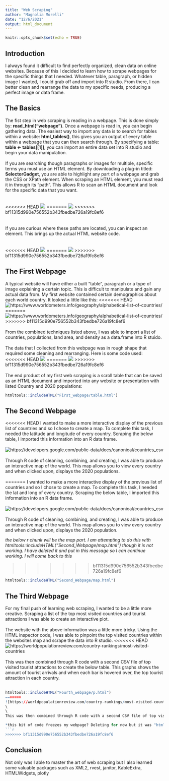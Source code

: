 ```yaml
---
title: "Web Scraping"
author: "Magnolia Morelli"
date: "12/6/2021"
output: html_document
---
```


```r
knitr::opts_chunk$set(echo = TRUE)
```

## Introduction
 
I always found it difficult to find perfectly organized, clean data on online websites. Because of this I decided to learn how to scrape webpages for the specific things that I needed. Whatever table, paragraph, or hidden image I wanted, I could grab off and import into R studio. From there, I can better clean and rearrange the data to my specific needs, producing a perfect image or data frame.

## The Basics

The fist step in web scraping is reading in a webpage. This is done simply by: **read_html("webpage")**. Once a webpage is read in, you can begin gathering data. The easiest way to import any data is to search for tables within a website: **html_tables()**, this gives you an output of every table within a webpage that you can then search through. By specifying a table: **table <- tables[[1]]**, you can import an entire data set into R studio and begin your data manipulation.
\
\
If you are searching though paragraphs or images for multiple, specific terms you must use an HTML element. By downloading a plug-in titled: **SelectorGadget**, you are able to highlight any part of a webpage and grab the CSS or XPath element. When scraping an HTML element, you must read it in through its "path". This allows R to scan an HTML document and look for the specific data that you want.
\
\
\
<<<<<<< HEAD
![](Images/SG_1.png)
=======
![](images/SG_1.png)
>>>>>>> bf11315d990e756552b343fbedbe726a19fc8ef6
\
\
\
If you are curious where these paths are located, you can inspect an element. This brings up the actual HTML website code.
\
\
\
<<<<<<< HEAD
![](Images/SG_2.png)
=======
![](images/SG_2.png)
>>>>>>> bf11315d990e756552b343fbedbe726a19fc8ef6

## The First Webpage

A typical website will have either a built "table", paragraph or a type of image explaining a certain topic. This is difficult to manipulate and gain any actual data from. My first website contained certain demographics about each world country. It looked a little like this:
<<<<<<< HEAD
![https://www.worldometers.info/geography/alphabetical-list-of-countries/](Images/WS_1.png)
=======
![https://www.worldometers.info/geography/alphabetical-list-of-countries/](images/WS_1.png)
>>>>>>> bf11315d990e756552b343fbedbe726a19fc8ef6
\
\
From the combined techniques listed above, I was able to import a list of countries, populations, land area, and density as a data.frame into R stuido.
\
\
The data that I collected from this webpage was in rough shape that required some cleaning and rearranging. Here is some code used:
<<<<<<< HEAD
![](Images/SC_1.png)
=======
![](images/SC_1.png)
>>>>>>> bf11315d990e756552b343fbedbe726a19fc8ef6
\
\
The end product of my first web scraping is a scroll table that can be saved as an HTML document and imported into any website or presentation with listed Country and 2020 populations:


```r
htmltools::includeHTML("First_webpage/table.html")
```

## The Second Webpage

<<<<<<< HEAD
I wanted to make a more interactive display of the previous list of countries and so I chose to create a map. To complete this task, I needed the latitude and longitude of every country. Scraping the below table, I imported this information into an R data frame.
\
\
![https://developers.google.com/public-data/docs/canonical/countries_csv](Images/WS_2.png)
\
\
Through R code of cleaning, combining, and creating, I was able to produce an interactive map of the world. This map allows you to view every country and when clicked upon, displays the 2020 populations.
\
\
=======
I wanted to make a more interactive display of the previous list of countries and so I chose to create a map. To complete this task, I needed the lat and long of every country. Scraping the below table, I imported this information into an R data frame.
\
\
![https://developers.google.com/public-data/docs/canonical/countries_csv](images/WS_2.png)
\
\
Through R code of cleaning, combining, and creating, I was able to produce an interactive map of the world. This map allows you to view every country and when clicked upon, displays the 2020 population.

*the below r chunk will be the map part. I am attempting to do this with htmltools::includeHTML("Second_Webpage/map.html") though it is not working. I have deleted it and put in this message so I can continue working. I will come back to this*

>>>>>>> bf11315d990e756552b343fbedbe726a19fc8ef6
```r
htmltools::includeHTML("Second_Webpage/map.html")
```

## The Third Webpage
For my final push of learning web scraping, I wanted to be a little more creative. Scraping a list of the top most visited countries and tourist attractions I was able to create an interactive plot.
\
\
The website with the above information was a little more tricky. Using the HTML inspector code, I was able to pinpoint the top visited countries within the websites map and scrape the data into R studio.
<<<<<<< HEAD
![https://worldpopulationreview.com/country-rankings/most-visited-countries](Images/WS_3.png)
\
\
This was then combined through R code with a second CSV file of top visited tourist attractions to create the below table. This graphs shows the amount of tourist arrivals and when each bar is hovered over, the top tourist attraction in each country.
\
\
```r
htmltools::includeHTML("Fourth_webpage/p.html")
=======
![https://worldpopulationreview.com/country-rankings/most-visited-countries](images/WS_3.png)
\
\
This was then combined through R code with a second CSV file of top visited tourist attractions to create the below table.

*this bit of code freezes my webpage? Deleting for now but it was "htmltools::includeHTML("Fourth_webpage/p.html")'*
```r

>>>>>>> bf11315d990e756552b343fbedbe726a19fc8ef6
```



## Conclusion
Not only was I able to master the art of web scraping but I also learned some valuable packages such as XML2, rvest, janitor, KableExtra, HTMLWidgets, plotly